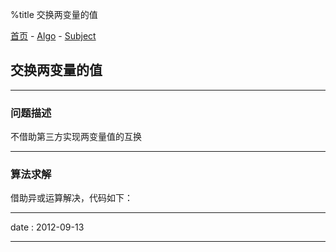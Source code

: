 %title 交换两变量的值

[[../../../index|首页]] - [[../index|Algo]] - [[index|Subject]]
==交换两变量的值==
----
===问题描述===

不借助第三方实现两变量值的互换
----
===算法求解===

借助异或运算解决，代码如下：
{{{Clang
<pre class='brush: c'>
a ^= b;
b ^= a;
a ^= b;

// 也可简写为以下一句
a ^= b ^= a ^= b;
</pre>
}}}
----
<red>date</red> : 2012-09-13
----
